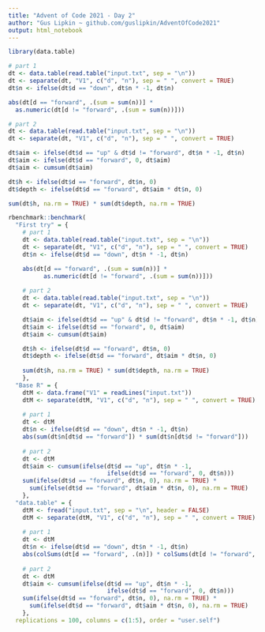 ```yaml
---
title: "Advent of Code 2021 - Day 2"
author: "Gus Lipkin ~ github.com/guslipkin/AdventOfCode2021"
output: html_notebook
---
```


```r
library(data.table)
```

```r
# part 1
dt <- data.table(read.table("input.txt", sep = "\n"))
dt <- separate(dt, "V1", c("d", "n"), sep = " ", convert = TRUE)
dt$n <- ifelse(dt$d == "down", dt$n * -1, dt$n)

abs(dt[d == "forward", .(sum = sum(n))] * 
  as.numeric(dt[d != "forward", .(sum = sum(n))]))
```

```r
# part 2
dt <- data.table(read.table("input.txt", sep = "\n"))
dt <- separate(dt, "V1", c("d", "n"), sep = " ", convert = TRUE)

dt$aim <- ifelse(dt$d == "up" & dt$d != "forward", dt$n * -1, dt$n)
dt$aim <- ifelse(dt$d == "forward", 0, dt$aim)
dt$aim <- cumsum(dt$aim)

dt$h <- ifelse(dt$d == "forward", dt$n, 0)
dt$depth <- ifelse(dt$d == "forward", dt$aim * dt$n, 0)

sum(dt$h, na.rm = TRUE) * sum(dt$depth, na.rm = TRUE)
```

```r
rbenchmark::benchmark(
  "First try" = {
    # part 1
    dt <- data.table(read.table("input.txt", sep = "\n"))
    dt <- separate(dt, "V1", c("d", "n"), sep = " ", convert = TRUE)
    dt$n <- ifelse(dt$d == "down", dt$n * -1, dt$n)

    abs(dt[d == "forward", .(sum = sum(n))] * 
          as.numeric(dt[d != "forward", .(sum = sum(n))]))
    
    # part 2
    dt <- data.table(read.table("input.txt", sep = "\n"))
    dt <- separate(dt, "V1", c("d", "n"), sep = " ", convert = TRUE)

    dt$aim <- ifelse(dt$d == "up" & dt$d != "forward", dt$n * -1, dt$n)
    dt$aim <- ifelse(dt$d == "forward", 0, dt$aim)
    dt$aim <- cumsum(dt$aim)

    dt$h <- ifelse(dt$d == "forward", dt$n, 0)
    dt$depth <- ifelse(dt$d == "forward", dt$aim * dt$n, 0)
    
    sum(dt$h, na.rm = TRUE) * sum(dt$depth, na.rm = TRUE)
    },
  "Base R" = {
    dtM <- data.frame("V1" = readLines("input.txt"))
    dtM <- separate(dtM, "V1", c("d", "n"), sep = " ", convert = TRUE)
    
    # part 1
    dt <- dtM
    dt$n <- ifelse(dt$d == "down", dt$n * -1, dt$n)
    abs(sum(dt$n[dt$d == "forward"]) * sum(dt$n[dt$d != "forward"]))
    
    # part 2
    dt <- dtM
    dt$aim <- cumsum(ifelse(dt$d == "up", dt$n * -1, 
                            ifelse(dt$d == "forward", 0, dt$n)))
    sum(ifelse(dt$d == "forward", dt$n, 0), na.rm = TRUE) * 
      sum(ifelse(dt$d == "forward", dt$aim * dt$n, 0), na.rm = TRUE)
    },
  "data.table" = {
    dtM <- fread("input.txt", sep = "\n", header = FALSE)
    dtM <- separate(dtM, "V1", c("d", "n"), sep = " ", convert = TRUE)
    
    # part 1
    dt <- dtM
    dt$n <- ifelse(dt$d == "down", dt$n * -1, dt$n)
    abs(colSums(dt[d == "forward", .(n)]) * colSums(dt[d != "forward", .(n)]))
    
    # part 2
    dt <- dtM
    dt$aim <- cumsum(ifelse(dt$d == "up", dt$n * -1, 
                            ifelse(dt$d == "forward", 0, dt$n)))
    sum(ifelse(dt$d == "forward", dt$n, 0), na.rm = TRUE) * 
      sum(ifelse(dt$d == "forward", dt$aim * dt$n, 0), na.rm = TRUE)
    },
  replications = 100, columns = c(1:5), order = "user.self")
```

